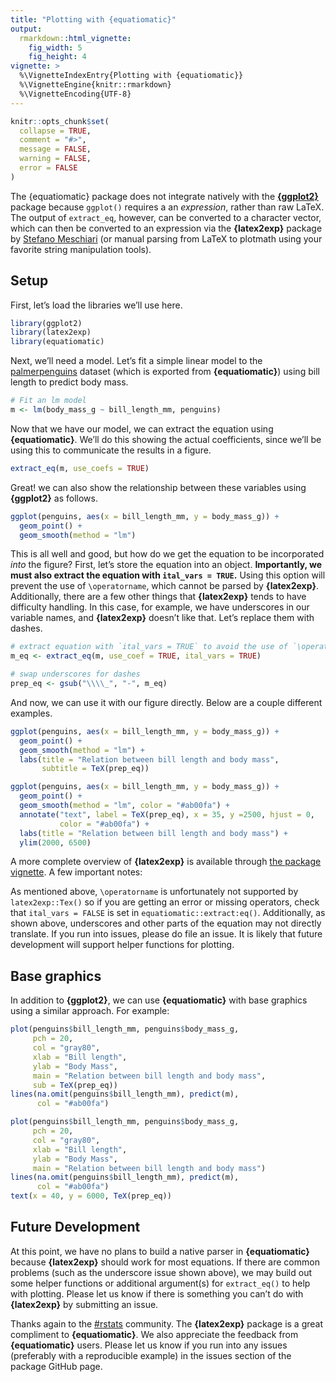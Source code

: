 ```yaml
---
title: "Plotting with {equatiomatic}"
output: 
  rmarkdown::html_vignette:
    fig_width: 5
    fig_height: 4
vignette: >
  %\VignetteIndexEntry{Plotting with {equatiomatic}}
  %\VignetteEngine{knitr::rmarkdown}
  %\VignetteEncoding{UTF-8}
---
```


```r
knitr::opts_chunk$set(
  collapse = TRUE,
  comment = "#>",
  message = FALSE,
  warning = FALSE,
  error = FALSE
)
```

The {equatiomatic} package does not integrate natively with the  [**{ggplot2}**](https://ggplot2.tidyverse.org/) package because `ggplot()` requires a an *expression*, rather than raw LaTeX. The output of `extract_eq`, however, can be converted to a character vector, which can then be converted to an expression via the **{latex2exp}** package  by [Stefano Meschiari](https://cran.r-project.org/web/packages/latex2exp/index.html) (or manual parsing from LaTeX to plotmath using your favorite string manipulation tools).

## Setup
First, let's load the libraries we'll use here.

```r
library(ggplot2)
library(latex2exp)
library(equatiomatic)
```

Next, we'll need a model. Let's fit a simple linear model to the [palmerpenguins](https://allisonhorst.github.io/palmerpenguins/) dataset (which is exported from **{equatiomatic}**) using bill length to predict body mass. 

```r
# Fit an lm model
m <- lm(body_mass_g ~ bill_length_mm, penguins)
```

Now that we have our model, we can extract the equation using **{equatiomatic}**. We'll do this showing the actual coefficients, since we'll be using this to communicate the results in a figure.

```r
extract_eq(m, use_coefs = TRUE)
```

Great! we can also show the relationship between these variables using **{ggplot2}** as follows.

```r
ggplot(penguins, aes(x = bill_length_mm, y = body_mass_g)) +
  geom_point() +
  geom_smooth(method = "lm")
```

This is all well and good, but how do we get the equation to be incorporated *into* the figure? First, let's store the equation into an object. **Importantly, we must also extract the equation with `ital_vars = TRUE`.** Using this option will prevent the use of `\operatorname`, which cannot be parsed by **{latex2exp}**. Additionally, there are a few other things that **{latex2exp}** tends to have difficulty handling. In this case, for example, we have underscores in our variable names, and **{latex2exp}** doesn't like that. Let's replace them with dashes.

```r
# extract equation with `ital_vars = TRUE` to avoid the use of `\operatorname`
m_eq <- extract_eq(m, use_coef = TRUE, ital_vars = TRUE)

# swap underscores for dashes
prep_eq <- gsub("\\\\_", "-", m_eq)
```

And now, we can use it with our figure directly. Below are a couple different examples.

```r
ggplot(penguins, aes(x = bill_length_mm, y = body_mass_g)) +
  geom_point() +
  geom_smooth(method = "lm") +
  labs(title = "Relation between bill length and body mass",
       subtitle = TeX(prep_eq))
```


```r
ggplot(penguins, aes(x = bill_length_mm, y = body_mass_g)) +
  geom_point() +
  geom_smooth(method = "lm", color = "#ab00fa") +
  annotate("text", label = TeX(prep_eq), x = 35, y =2500, hjust = 0,
           color = "#ab00fa") +
  labs(title = "Relation between bill length and body mass") +
  ylim(2000, 6500)
```

A more complete overview of **{latex2exp}** is available through [the package vignette](https://cran.r-project.org/web/packages/latex2exp/vignettes/using-latex2exp.html). A few important notes:

As mentioned above, `\operatorname` is unfortunately not supported by `latex2exp::Tex()` so if you are getting an error or missing operators, check that `ital_vars = FALSE` is set in `equatiomatic::extract:eq()`. Additionally, as shown above, underscores and other parts of the equation may not directly translate. If you run into issues, please do file an issue. It is likely that future development will support helper functions for plotting.

## Base graphics

In addition to **{ggplot2}**, we can use **{equatiomatic}** with base graphics using a similar approach. For example:

```r
plot(penguins$bill_length_mm, penguins$body_mass_g,
     pch = 20,
     col = "gray80",
     xlab = "Bill length",
     ylab = "Body Mass",
     main = "Relation between bill length and body mass",
     sub = TeX(prep_eq))
lines(na.omit(penguins$bill_length_mm), predict(m),
      col = "#ab00fa")
```

```r
plot(penguins$bill_length_mm, penguins$body_mass_g,
     pch = 20,
     col = "gray80",
     xlab = "Bill length",
     ylab = "Body Mass",
     main = "Relation between bill length and body mass")
lines(na.omit(penguins$bill_length_mm), predict(m),
      col = "#ab00fa")
text(x = 40, y = 6000, TeX(prep_eq))
```

## Future Development

At this point, we have no plans to build a native parser in **{equatiomatic}** because **{latex2exp}** should work for most equations. If there are common problems (such as the underscore issue shown above), we may build out some helper functions or additional argument(s) for `extract_eq()` to help with plotting. Please let us know if there is something you can't do with **{latex2exp}** by submitting an issue.

Thanks again to the [#rstats](https://twitter.com/hashtag/rstats) community. The **{latex2exp}** package is a great compliment to **{equatiomatic}**. We also appreciate the feedback from **{equatiomatic}** users. Please let us know if you run into any issues (preferably with a reproducible example) in the issues section of the package GitHub page. 
